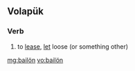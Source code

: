 ==Volapük==

===Verb===
{{infl|vo|verb}}

# to [[lease]], [[let]] loose (or something other)

[[mg:bailön]]
[[vo:bailön]]